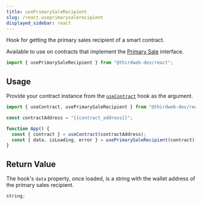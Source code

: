 ```yaml
---
title: usePrimarySaleRecipient
slug: /react.useprimarysalerecipient
displayed_sidebar: react
---
```


Hook for getting the primary sales recipient of a smart contract.

Available to use on contracts that implement the [Primary Sale](/solidity/extension-contracts/primarysale) interface.

```jsx
import { usePrimarySaleRecipient } from "@thirdweb-dev/react";
```

## Usage

Provide your contract instance from the [`useContract`](react/hooks/usecontract) hook as the argument.

```jsx
import { useContract, usePrimarySaleRecipient } from "@thirdweb-dev/react";

const contractAddress = "{{contract_address}}";

function App() {
  const { contract } = useContract(contractAddress);
  const { data, isLoading, error } = usePrimarySaleRecipient(contract);
}
```

## Return Value

The hook's `data` property, once loaded, is a string with the wallet address of the primary sales recipient.

```ts
string;
```
